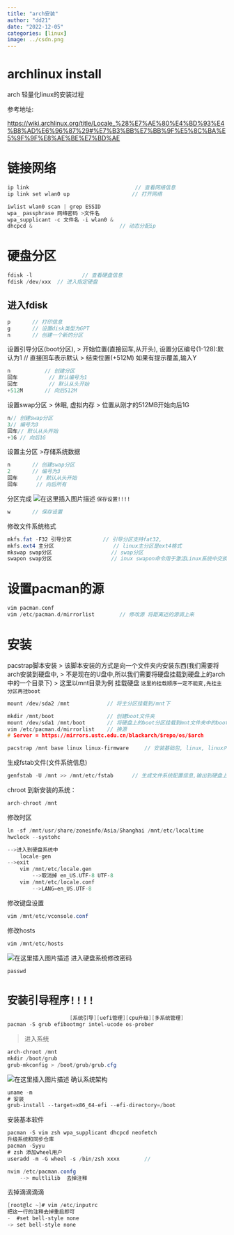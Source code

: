 ```yaml
---
title: "arch安装"
author: "dd21"
date: "2022-12-05" 
categories: [linux]
image: ../csdn.png
---
```


# archlinux install

arch 轻量化linux的安装过程



参考地址:

[https://wiki.archlinux.org/title/Locale_%28%E7%AE%80%E4%BD%93%E4%B8%AD%E6%96%87%29#%E7%B3%BB%E7%BB%9F%E5%8C%BA%E5%9F%9F%E8%AE%BE%E7%BD%AE](https://wiki.archlinux.org/title/Locale_%28%E7%AE%80%E4%BD%93%E4%B8%AD%E6%96%87%29#%E7%B3%BB%E7%BB%9F%E5%8C%BA%E5%9F%9F%E8%AE%BE%E7%BD%AE)

# 链接网络

```csharp
ip link 						 		 // 查看网络信息
ip link set wlan0 up   		 			// 打开网络
```


```csharp
iwlist wlan0 scan | grep ESSID
wpa_ passphrase 网络密码 >文件名
wpa_supplicant -c 文件名 -i wlan0 &
dhcpcd &  							// 动态分配ip
```

# 硬盘分区

```csharp
fdisk -l				// 查看硬盘信息
fdisk /dev/xxx	// 进入指定硬盘
```

## 进入fdisk

```csharp
p 		// 打印信息
g		// 设置disk类型为GPT
n		// 创建一个新的分区
```

设置引导分区(boot分区),
> 开始位置(直接回车,从开头),
设置分区编号(1-128):默认为1  // 直接回车表示默认
> 结束位置(+512M) 如果有提示覆盖,输入Y

```csharp
n			// 创建分区
回车			// 默认编号为1
回车			// 默认从头开始
+512M		// 向后512M
```


设置swap分区
>  休眠, 虚拟内存
>  位置从刚才的512MB开始向后1G


```csharp
n// 创建swap分区
3// 编号为3
回车// 默认从头开始
+1G	// 向后1G
```

设置主分区
>存储系统数据

```csharp
n		// 创建swap分区
2		// 编号为3
回车		// 默认从头开始
回车		// 向后所有
```

分区完成
![在这里插入图片描述](https://img-blog.csdnimg.cn/cd8489fdc119413aa729668f9ae7a0f0.png)
`保存设置!!!!`
```csharp
w		// 保存设置
```
修改文件系统格式

```csharp
mkfs.fat -F32 引导分区			// 引导分区支持fat32,
mkfs.ext4 主分区					// linux主分区是ext4格式 
mkswap swap分区					// swap分区
swapon swap分区					// inux swapon命令用于激活Linux系统中交换空间，Linux系统的内存管理必须使用交换区来建立虚拟内存。
```
# 设置pacman的源
```c
vim pacman.conf
vim /etc/pacman.d/mirrorlist		// 修改源 将距离近的源调上来
```
# 安装
pacstrap脚本安装
> 该脚本安装的方式是向一个文件夹内安装东西(我们需要将arch安装到硬盘中,
> 不是现在的U盘中,所以我们需要将硬盘挂载到硬盘上的arch中的一个目录下)
> 这里以mnt目录为例
挂载硬盘
`这里的挂载顺序一定不能变,先挂主分区再挂boot`
```c
mount /dev/sda2 /mnt 			// 将主分区挂载到/mnt下

mkdir /mnt/boot					// 创建boot文件夹
mount /dev/sda1	/mnt/boot		// 将硬盘上的boot分区挂载到mnt文件夹中的boot文件夹中
vim /etc/pacman.d/mirrorlist	// 换源
# Server = https://mirrors.ustc.edu.cn/blackarch/$repo/os/$arch

pacstrap /mnt base linux linux-firmware		// 安装基础包, linux, linux内核
```
生成fstab文件(文件系统信息)
```c
genfstab -U /mnt >> /mnt/etc/fstab		// 生成文件系统配置信息,输出到硬盘上
```

chroot 到新安装的系统：
```csharp
arch-chroot /mnt
```
修改时区
```c
ln -sf /mnt/usr/share/zoneinfo/Asia/Shanghai /mnt/etc/localtime
hwclock --systohc

-->进入到硬盘系统中
	locale-gen
-->exit
	vim /mnt/etc/locale.gen
		-->取消掉 en_US.UTF-8 UTF-8
	vim /mnt/etc/locale.conf
		-->LANG=en_US.UTF-8

```
修改键盘设置

```csharp
vim /mnt/etc/vconsole.conf
```

修改hosts

```csharp
vim /mnt/etc/hosts
```

![在这里插入图片描述](https://img-blog.csdnimg.cn/d37938d7f23b4e6f8e7eb15da52d0357.png)
进入硬盘系统修改密码

```csharp
passwd
```
# `安装引导程序!!!!`
```csharp
					[系统引导][uefi管理][cpu升级][多系统管理]
pacman -S grub efibootmgr intel-ucode os-prober
```
>进入系统

```csharp
arch-chroot /mnt
mkdir /boot/grub
grub-mkconfig > /boot/grub/grub.cfg
```
![在这里插入图片描述](https://img-blog.csdnimg.cn/6c84ac4e4b9e4cd9a747e5a8289d91ad.png)
确认系统架构
```csharp
uname -m
# 安装
grub-install --target=x86_64-efi --efi-directory=/boot
```
安装基本软件
```csharp
pacman -S vim zsh wpa_supplicant dhcpcd neofetch
升级系统和同步仓库
pacman -Syyu
# zsh 添加wheel用户
useradd -m -G wheel -s /bin/zsh xxxx		//

nvim /etc/pacman.confg 
	--> multlilib  去掉注释


```
去掉滴滴滴滴

```csharp
[root@lc ~]# vim /etc/inputrc 
把这一行的注释去掉重启即可
-  #set bell-style none
-> set bell-style none
```

